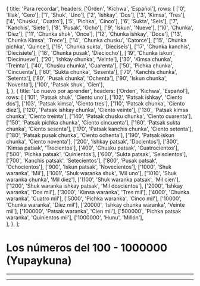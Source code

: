 
  {
    title: 'Para recordar',
    headers: ['Orden', 'Kichwa', 'Español'],
    rows: [
      ['0', 'Illak', 'Cero'],
      ['1', 'Shuk', 'Uno'],
      ['2', 'Ishkay', 'Dos'],
      ['3', 'Kimsa', 'Tres'],
      ['4', 'Chusku', 'Cuatro'],
      ['5', 'Pichka', 'Cinco'],
      ['6', 'Sukta', 'Seis'],
      ['7', 'Kanchis', 'Siete'],
      ['8', 'Pusak', 'Ocho'],
      ['9', 'Iskun', 'Nueve'],
      ['10', 'Chunka', 'Diez'],
      ['11', 'Chunka shuk', 'Once'],
      ['12', 'Chunka ishkay', 'Doce'],
      ['13', 'Chunka Kimsa', 'Trece'],
      ['14', 'Chunka chusku', 'Catorce'],
      ['15', 'Chunka pichka', 'Quince'],
      ['16', 'Chunka sukta', 'Dieciseís'],
      ['17', 'Chunka kanchis', 'Diecisiete'],
      ['18', 'Chunka pusak', 'Dieciocho'],
      ['19', 'Chunka iskun', 'Diecinueve'],
      ['20', 'Ishkay chunka', 'Veinte'],
      ['30', 'Kimsa chunka', 'Treinta'],
      ['40', 'Chusku chunka', 'Cuarenta'],
      ['50', 'Pichka chunka', 'Cincuenta'],
      ['60', 'Sukta chunka', 'Sesenta'],
      ['70', 'Kanchis chunka', 'Setenta'],
      ['80', 'Pusak chunka', 'Ochenta'],
      ['90', 'Iskun chunka', 'Noventa'],
      ['100', 'Patsak shuk', 'Cien'],      
    ],
  },
  {
    title: 'Lo nuevo por aprender',
    headers: ['Orden', 'Kichwa', 'Español'],
    rows: [
      ['101', 'Patsak shuk', 'Ciento uno'],
      ['102', 'Patsak ishkay', 'Ciento dos'],
      ['103', 'Patsak kimsa', 'Ciento tres'],
      ['110', 'Patsak chunka', 'Ciento diez'],
      ['120', 'Patsak ishkay chunka', 'Ciento veinte'],
      ['130', 'Patsak kimsa chunka', 'Ciento treinta'],
      ['140', 'Patsak chusku chunka', 'Ciento cuarenta'],
      ['150', 'Patsak pichka chunka', 'Ciento cincuenta'],
      ['160', 'Patsak sukta chunka', 'Ciento sesenta'],
      ['170', 'Patsak kanchis chunka', 'Ciento setenta'],
      ['180', 'Patsak pusak chunka', 'Ciento ochenta'],
      ['190', 'Patsak iskun chunka', 'Ciento noventa'],
      ['200', 'Ishkay patsak', 'Docientos'],
      ['300', 'Kimsa patsak', 'Trecientos'],
      ['400', 'Chusku patsak', 'Cuatrocientos'],
      ['500', 'Pichka patsak', 'Quinientos'],
      ['600', 'Sukta patsak', 'Seiscientos'],
      ['700', 'Kanchis patsak', 'Setecientos'],
      ['800', 'Pusak patsak', 'Ochocientos'],
      ['900', 'Iskun patsak', 'Novecientos'],
      ['1000', 'Shuk waranka', 'Mil'],
      ['1001', 'Shuk waranka shuk', 'Mil uno'],
      ['1010', 'Shuk waranka chunka', 'Mil diez'],
      ['1100', 'Shuk waranka patsak', 'Mil cien'],
      ['1200', 'Shuk waranka ishkay patsak', 'Mil doscientos'],
      ['2000', 'Ishkay waranka', 'Dos mil'],
      ['3000', 'Kimsa waranka', 'Tres mil'],
      ['4000', 'Chunka waranka', 'Cuatro mil'],
      ['5000', 'Pichka waranka', 'Cinco mil'],
      ['10000', 'Chunka waranka', 'Diez mil'],
      ['20000', 'Ishkay chunka waranka', 'Veinte mil'],
      ['100000', 'Patsak waranka', 'Cien mil'],
      ['500000', 'Pichka patsak waranka', 'Quinientos mil'],
      ['1000000', 'Hunu', 'Millón'],      
    ],
  },
];

# **Los números del 100 - 1000000 (Yupaykuna)** 
<TablesWithTabs tables={tablesData} />
<hr />
<ComicSpeechBubble text="¡Excelente trabajo! Esto concluye la lección de los números del 100 - 1000000" character = "humuFeliz" alignment="left"/>
<hr />
<Quiz lecture="numbers-2" />
